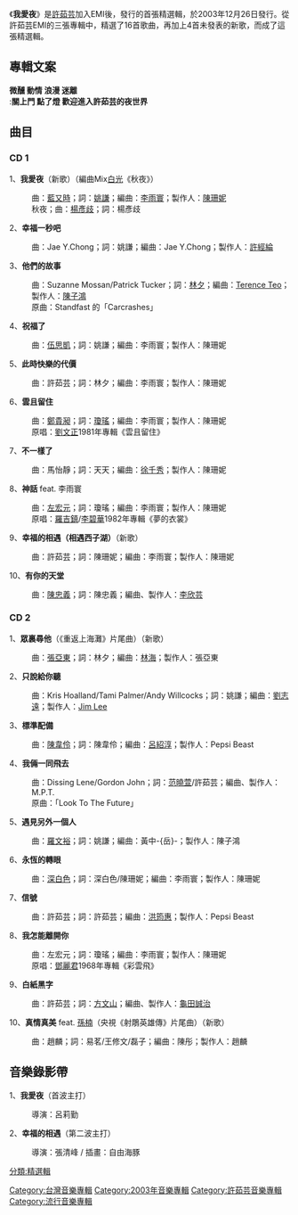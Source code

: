 {{Unreferenced|time=2020-06-22T08:34:08+00:00}}
{{Album infobox | <!-- See Wikipedia:WikiProject_Albums -->
|  Name        = 我愛夜
|  Type        = [[精選輯|精選輯]]
|  Artist      = [[許茹芸|許茹芸]]
|  Cover       = Valen Hsu - I love the nights of autumn.jpg
|  Released    = 2003年12月26日
|  Recorded    =
|  Genre       = [[流行音樂|流行音樂]]
|  Length      =
|  Label       = [[EMI|EMI]]發行
|  Producer    = 
|  Reviews     =
|  Last album  = [[單身日記|單身日記]]<br />(2001年)
|  This album  = '''我愛夜''' <br />(2003年)
|  Next album  = [[國語真經典|國語真經典]]<br />(2005年)
}}

《'''我愛夜'''》是[[許茹芸|許茹芸]]加入EMI後，發行的首張精選輯，於2003年12月26日發行。從許茹芸EMI的三張專輯中，精選了16首歌曲，再加上4首未發表的新歌，而成了這張精選輯。

==專輯文案==

'''微醺  動情  浪漫  迷離'''<br />
:'''   關上門 點了燈 歡迎進入許茹芸的夜世界'''<br />

==曲目==
===CD 1===
1、'''我愛夜'''（新歌）（編曲Mix[[白光|白光]]《秋夜》）
:曲：[[藍又時|藍又時]]；詞：[[姚謙|姚謙]]；編曲：[[李雨寰|李雨寰]]；製作人：[[陳珊妮|陳珊妮]]
:秋夜；曲：[[楊彥歧|楊彥歧]]；詞：楊彥歧
2、'''幸福一秒吧'''
:曲：Jae Y.Chong；詞：姚謙；編曲：Jae Y.Chong；製作人：[[許經綸|許經綸]]
3、'''他們的故事'''
:曲：Suzanne Mossan/Patrick Tucker；詞：[[林夕|林夕]]；編曲：[[Terence_Teo|Terence Teo]]；製作人：[[陳子鴻|陳子鴻]]
:原曲：Standfast 的「Carcrashes」
4、'''祝福了'''
:曲：[[伍思凱|伍思凱]]；詞：姚謙；編曲：李雨寰；製作人：陳珊妮
5、'''此時快樂的代價'''
:曲：許茹芸；詞：林夕；編曲：李雨寰；製作人：陳珊妮
6、'''雲且留住'''
:曲：[[鄭貴昶|鄭貴昶]]；詞：[[瓊瑤|瓊瑤]]；編曲：李雨寰；製作人：陳珊妮
:原唱：[[劉文正|劉文正]]1981年專輯《雲且留住》
7、'''不一樣了'''
:曲：馬怡靜；詞：天天；編曲：[[徐千秀|徐千秀]]；製作人：陳珊妮
8、'''神話''' feat. 李雨寰
:曲：[[左宏元|左宏元]]；詞：瓊瑤；編曲：李雨寰；製作人：陳珊妮
:原唱：[[羅吉鎮|羅吉鎮]]/[[李碧華_(歌手)|李碧華]]1982年專輯《夢的衣裳》
9、'''幸福的相遇（相遇西子湖）'''（新歌）
:曲：許茹芸；詞：陳珊妮；編曲：李雨寰；製作人：陳珊妮
10、'''有你的天堂'''
:曲：[[陳忠義|陳忠義]]；詞：陳忠義；編曲、製作人：[[李欣芸|李欣芸]]

===CD 2===
1、'''眾裏尋他'''（《重返上海灘》片尾曲）（新歌）
:曲：[[张亚东_(音乐人)|張亞東]]；詞：林夕；編曲：[[林海|林海]]；製作人：張亞東
2、'''只說給你聽'''
:曲：Kris Hoalland/Tami Palmer/Andy Willcocks；詞：姚謙；編曲：[[刘志远_(香港音乐人)|劉志遠]]；製作人：[[Jim_Lee|Jim Lee]]
3、'''標準配備'''
:曲：[[陳韋伶|陳韋伶]]；詞：陳韋伶；編曲：[[呂紹淳|呂紹淳]]；製作人：Pepsi Beast
4、'''我倆一同飛去'''
:曲：Dissing Lene/Gordon John；詞：[[范曉萱|范曉萱]]/許茹芸；編曲、製作人：M.P.T.
:原曲：「Look To The Future」
5、'''遇見另外一個人'''
:曲：[[羅文裕|羅文裕]]；詞：姚謙；編曲：黃中-{岳}-；製作人：陳子鴻
6、'''永恆的轉眼'''
:曲：[[深白色|深白色]]；詞：深白色/陳珊妮；編曲：李雨寰；製作人：陳珊妮
7、'''信號'''
:曲：許茹芸；詞：許茹芸；編曲：[[洪筠惠|洪筠惠]]；製作人：Pepsi Beast
8、'''我怎能離開你'''
:曲：左宏元；詞：瓊瑤；編曲：李雨寰；製作人：陳珊妮
:原唱：[[鄧麗君|鄧麗君]]1968年專輯《彩雲飛》
9、'''白紙黑字'''
:曲：許茹芸；詞：[[方文山|方文山]]；編曲、製作人：[[龜田誠治|龜田誠治]]
10、'''真情真美''' feat. [[孫楠|孫楠]]（央視《射鵰英雄傳》片尾曲）（新歌）
:曲：趙麟；詞：易茗/王修文/磊子；編曲：陳彤；製作人：趙麟

==音樂錄影帶==

1、'''我愛夜'''（首波主打）
:導演：呂莉勤<br>
2、'''幸福的相遇'''（第二波主打）
:導演：張清峰 / 插畫：自由海豚<br>


{{許茹芸}}

[[Category:台灣音樂專輯|Category:台灣音樂專輯]]
[[Category:2003年音樂專輯|Category:2003年音樂專輯]]
[[Category:許茹芸音樂專輯|Category:許茹芸音樂專輯]]
[[Category:流行音樂專輯|Category:流行音樂專輯]]
[[分類:精選輯|分類:精選輯]]
